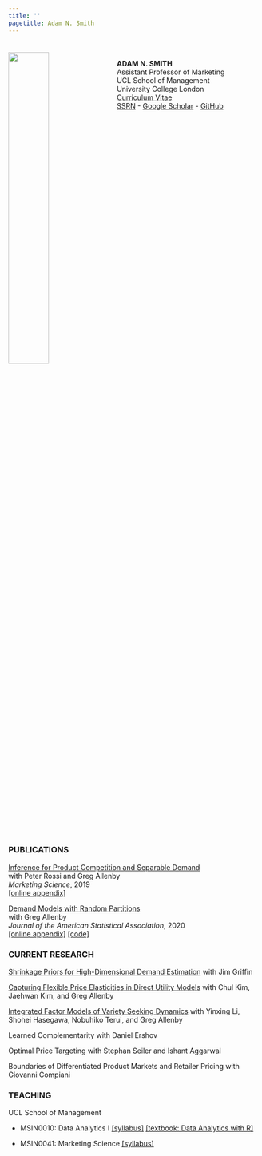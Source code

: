 ```yaml
---
title: ''
pagetitle: Adam N. Smith
---
```


<img align="left" src="files/adam_smith.jpg" 
style="width:40%; max-width:33rem; 
padding-right:2.5%; padding-top:1.5em; padding-bottom:1%">

<div style="padding-right:5%; padding-top:1.5em">
**ADAM N. SMITH**\
Assistant Professor of Marketing\
UCL School of Management\
University College London\
[Curriculum Vitae](files/Smith_CV.pdf)\
[SSRN](https://papers.ssrn.com/sol3/cf_dev/AbsByAuth.cfm?per_id=2615768) - [Google Scholar](https://scholar.google.com/citations?user=V48pzb0AAAAJ&hl=en) - [GitHub](https://github.com/adam-n-smith)
</div>

<div style="clear: both;"></div>

<h3> **PUBLICATIONS** </h3>
[Inference for Product Competition and Separable Demand](files/research/separabledemand.pdf)\
with Peter Rossi and Greg Allenby\
*Marketing Science*, 2019\
[[online appendix]](files/research/separabledemand_appendix.pdf)

[Demand Models with Random Partitions](files/research/dmrp.pdf)\
with Greg Allenby\
*Journal of the American Statistical Association*, 2020\
[[online appendix]](files/research/dmrp_appendix.pdf) [[code]](https://github.com/adam-n-smith/demand-models-random-partitions)

<h3> **CURRENT RESEARCH** </h3>

[Shrinkage Priors for High-Dimensional Demand Estimation](files/research/demandpriors.pdf) with Jim Griffin

[Capturing Flexible Price Elasticities in Direct Utility Models](files/research/outsidegood.pdf) with Chul Kim, Jaehwan Kim, and Greg Allenby

[Integrated Factor Models of Variety Seeking Dynamics](files/research/preference_dynamics.pdf) with Yinxing Li, Shohei Hasegawa, Nobuhiko Terui, and Greg Allenby

Learned Complementarity with Daniel Ershov

Optimal Price Targeting with Stephan Seiler and Ishant Aggarwal

Boundaries of Differentiated Product Markets and Retailer Pricing with Giovanni Compiani

<h3> **TEACHING** </h3>

UCL School of Management

* MSIN0010: Data Analytics I [[syllabus]](files/teaching/MSIN0010_syllabus.pdf) [[textbook: Data Analytics with R]](https://adam-n-smith.github.io/MSIN0010/)

* MSIN0041: Marketing Science [[syllabus]](files/teaching/MSIN0041_syllabus.pdf)
\
